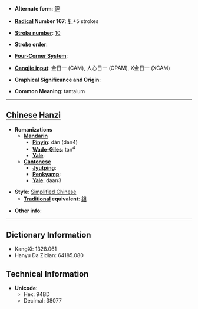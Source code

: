 * '''Alternate form''': [[鉭]]

* '''[[Wiktionary:Chinese radical index| Radical]] Number 167''': [[Wiktionary:Chinese radical index 钅|钅]]+5 strokes

* '''[[Wiktionary:Chinese total strokes index|Stroke number]]''': [[Wiktionary:Chinese total strokes index 10|10]]

* '''Stroke order''': 

* '''[[Wiktionary:Chinese four corner index|Four-Corner System]]''': 

* '''[[Wiktionary:Chinese Cangjie index|Cangjie input]]''': 金日一 (CAM), 人心日一 (OPAM), X金日一 (XCAM)

* '''Graphical Significance and Origin''': 

* '''Common Meaning''': tantalum

----

== [[Chinese]] [[Hanzi]] ==

* '''Romanizations'''
** '''[[Mandarin]]'''
*** '''[[Pinyin]]''': dàn (dan4)
*** '''[[Wade-Giles]]''': tan<sup>4</sup>
*** '''[[Yale]]''': 
** '''[[Cantonese]]'''
*** '''[[Jyutping]]''':
*** '''[[Penkyamp]]''': 
*** '''[[Yale]]''': daan3

* '''Style''': [[Simplified Chinese]] 
** '''[[Traditional Chinese|Traditional]] equivalent''': [[鉭]]

* '''Other info''': 

----

== Dictionary Information ==

* KangXi: 1328.061
* Hanyu Da Zidian: 64185.080

== Technical Information ==

* '''Unicode''':
** Hex: 94BD
** Decimal: 38077